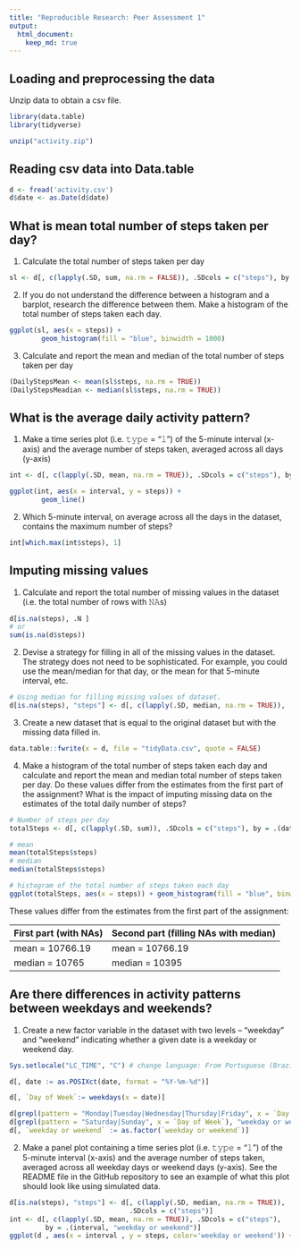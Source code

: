 ```yaml
---
title: "Reproducible Research: Peer Assessment 1"
output: 
  html_document:
    keep_md: true
---
```



## Loading and preprocessing the data
Unzip data to obtain a csv file.

```r
library(data.table)
library(tidyverse)

unzip("activity.zip")

```
## Reading csv data into Data.table
```r
d <- fread('activity.csv')
d$date <- as.Date(d$date)
```

## What is mean total number of steps taken per day?

1. Calculate the total number of steps taken per day

```r

sl <- d[, c(lapply(.SD, sum, na.rm = FALSE)), .SDcols = c("steps"), by = .(date)]

```

2. If you do not understand the difference between a histogram and a barplot, research the difference between them. Make a histogram of the total number of steps taken each day. 
```r

ggplot(sl, aes(x = steps)) +
        geom_histogram(fill = "blue", binwidth = 1000)

```


3. Calculate and report the mean and median of the total number of steps taken per day
```r
(DailyStepsMean <- mean(sl$steps, na.rm = TRUE))
(DailyStepsMeadian <- median(sl$steps, na.rm = TRUE))

```



## What is the average daily activity pattern?
1. Make a time series plot (i.e. 𝚝𝚢𝚙𝚎 = "𝚕") of the 5-minute interval (x-axis) and the average number of steps taken, averaged across all days (y-axis)

```r

int <- d[, c(lapply(.SD, mean, na.rm = TRUE)), .SDcols = c("steps"), by = .(interval)] 

ggplot(int, aes(x = interval, y = steps)) +
        geom_line()

```

2. Which 5-minute interval, on average across all the days in the dataset, contains the maximum number of steps?

```r
int[which.max(int$steps), 1]
```



## Imputing missing values
1. Calculate and report the total number of missing values in the dataset (i.e. the total number of rows with 𝙽𝙰s)

```r
d[is.na(steps), .N ]
# or
sum(is.na(d$steps))
```

2. Devise a strategy for filling in all of the missing values in the dataset. The strategy does not need to be sophisticated. For example, you could use the mean/median for that day, or the mean for that 5-minute interval, etc.

```r
# Using median for filling missing values of dataset.
d[is.na(steps), "steps"] <- d[, c(lapply(.SD, median, na.rm = TRUE)), .SDcols = c("steps")]
```

3. Create a new dataset that is equal to the original dataset but with the missing data filled in.

```r
data.table::fwrite(x = d, file = "tidyData.csv", quote = FALSE)
```


4. Make a histogram of the total number of steps taken each day and calculate and report the mean and median total number of steps taken per day. Do these values differ from the estimates from the first part of the assignment? What is the impact of imputing missing data on the estimates of the total daily number of steps?

```r
# Number of steps per day
totalSteps <- d[, c(lapply(.SD, sum)), .SDcols = c("steps"), by = .(date)] 

# mean
mean(totalSteps$steps)
# median
median(totalSteps$steps)

```

```r
# histogram of the total number of steps taken each day
ggplot(totalSteps, aes(x = steps)) + geom_histogram(fill = "blue", binwidth = 1000)
```

These values differ from the estimates from the first part of the assignment:

First part (with NAs) | Second part (filling NAs with median)
--- | ---
mean = 10766.19 |  mean = 10766.19
median = 10765 |  median = 10395


## Are there differences in activity patterns between weekdays and weekends?
1. Create a new factor variable in the dataset with two levels – “weekday” and “weekend” indicating whether a given date is a weekday or weekend day.

```r
Sys.setlocale("LC_TIME", "C") # change language: From Portuguese (Brazil) to English.

d[, date := as.POSIXct(date, format = "%Y-%m-%d")]

d[, `Day of Week`:= weekdays(x = date)]

d[grepl(pattern = "Monday|Tuesday|Wednesday|Thursday|Friday", x = `Day of Week`), "weekday or weekend"] <- "weekday"
d[grepl(pattern = "Saturday|Sunday", x = `Day of Week`), "weekday or weekend"] <- "weekend"
d[, `weekday or weekend` := as.factor(`weekday or weekend`)]

```

2. Make a panel plot containing a time series plot (i.e. 𝚝𝚢𝚙𝚎 = "𝚕") of the 5-minute interval (x-axis) and the average number of steps taken, averaged across all weekday days or weekend days (y-axis). See the README file in the GitHub repository to see an example of what this plot should look like using simulated data.

```r
d[is.na(steps), "steps"] <- d[, c(lapply(.SD, median, na.rm = TRUE)), 
                              .SDcols = c("steps")]
int <- d[, c(lapply(.SD, mean, na.rm = TRUE)), .SDcols = c("steps"), 
         by = .(interval, "weekday or weekend")] 
ggplot(d , aes(x = interval , y = steps, color='weekday or weekend')) + geom_line() + facet_wrap(~'weekday or weekend' , ncol = 1, nrow=2)
```

